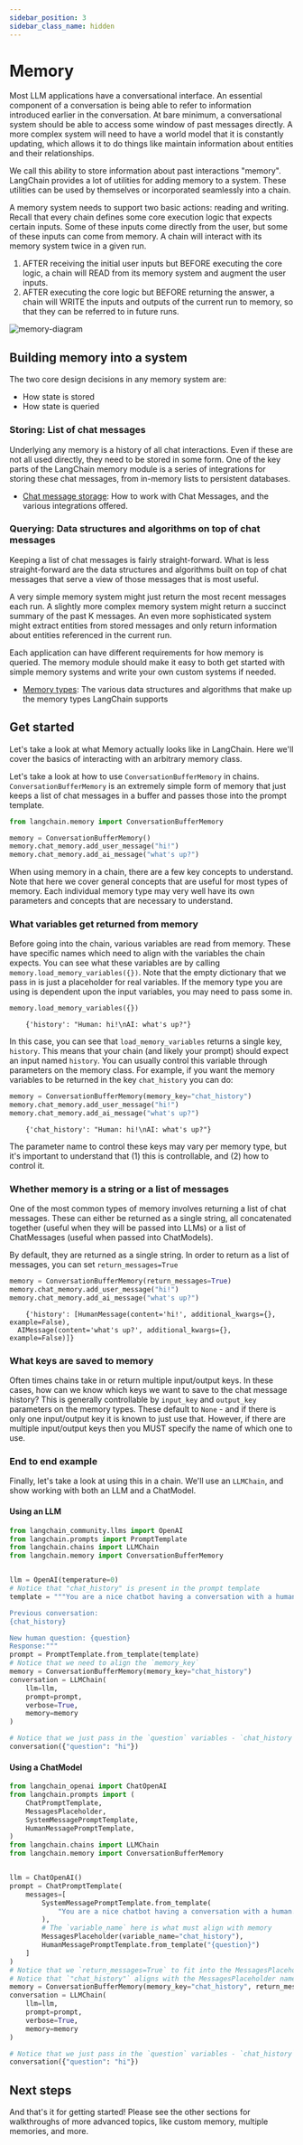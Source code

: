 ```yaml
---
sidebar_position: 3
sidebar_class_name: hidden
---
```

# Memory

Most LLM applications have a conversational interface. An essential component of a conversation is being able to refer to information introduced earlier in the conversation.
At bare minimum, a conversational system should be able to access some window of past messages directly.
A more complex system will need to have a world model that it is constantly updating, which allows it to do things like maintain information about entities and their relationships.

We call this ability to store information about past interactions "memory".
LangChain provides a lot of utilities for adding memory to a system.
These utilities can be used by themselves or incorporated seamlessly into a chain.

A memory system needs to support two basic actions: reading and writing.
Recall that every chain defines some core execution logic that expects certain inputs.
Some of these inputs come directly from the user, but some of these inputs can come from memory.
A chain will interact with its memory system twice in a given run.
1. AFTER receiving the initial user inputs but BEFORE executing the core logic, a chain will READ from its memory system and augment the user inputs.
2. AFTER executing the core logic but BEFORE returning the answer, a chain will WRITE the inputs and outputs of the current run to memory, so that they can be referred to in future runs.

![memory-diagram](/img/memory_diagram.png)


## Building memory into a system
The two core design decisions in any memory system are:
- How state is stored
- How state is queried

### Storing: List of chat messages
Underlying any memory is a history of all chat interactions.
Even if these are not all used directly, they need to be stored in some form.
One of the key parts of the LangChain memory module is a series of integrations for storing these chat messages,
from in-memory lists to persistent databases.

- [Chat message storage](/docs/modules/memory/chat_messages/): How to work with Chat Messages, and the various integrations offered.

### Querying: Data structures and algorithms on top of chat messages
Keeping a list of chat messages is fairly straight-forward.
What is less straight-forward are the data structures and algorithms built on top of chat messages that serve a view of those messages that is most useful.

A very simple memory system might just return the most recent messages each run. A slightly more complex memory system might return a succinct summary of the past K messages.
An even more sophisticated system might extract entities from stored messages and only return information about entities referenced in the current run.

Each application can have different requirements for how memory is queried. The memory module should make it easy to both get started with simple memory systems and write your own custom systems if needed.

- [Memory types](/docs/modules/memory/types/): The various data structures and algorithms that make up the memory types LangChain supports

## Get started

Let's take a look at what Memory actually looks like in LangChain.
Here we'll cover the basics of interacting with an arbitrary memory class.

Let's take a look at how to use `ConversationBufferMemory` in chains.
`ConversationBufferMemory` is an extremely simple form of memory that just keeps a list of chat messages in a buffer
and passes those into the prompt template.

```python
from langchain.memory import ConversationBufferMemory

memory = ConversationBufferMemory()
memory.chat_memory.add_user_message("hi!")
memory.chat_memory.add_ai_message("what's up?")
```

When using memory in a chain, there are a few key concepts to understand.
Note that here we cover general concepts that are useful for most types of memory.
Each individual memory type may very well have its own parameters and concepts that are necessary to understand.

### What variables get returned from memory
Before going into the chain, various variables are read from memory.
These have specific names which need to align with the variables the chain expects.
You can see what these variables are by calling `memory.load_memory_variables({})`.
Note that the empty dictionary that we pass in is just a placeholder for real variables.
If the memory type you are using is dependent upon the input variables, you may need to pass some in.

```python
memory.load_memory_variables({})
```

<CodeOutputBlock lang="python">

```
    {'history': "Human: hi!\nAI: what's up?"}
```

</CodeOutputBlock>

In this case, you can see that `load_memory_variables` returns a single key, `history`.
This means that your chain (and likely your prompt) should expect an input named `history`.
You can usually control this variable through parameters on the memory class.
For example, if you want the memory variables to be returned in the key `chat_history` you can do:

```python
memory = ConversationBufferMemory(memory_key="chat_history")
memory.chat_memory.add_user_message("hi!")
memory.chat_memory.add_ai_message("what's up?")
```
<CodeOutputBlock lang="python">

```
    {'chat_history': "Human: hi!\nAI: what's up?"}
```

</CodeOutputBlock>

The parameter name to control these keys may vary per memory type, but it's important to understand that (1) this is controllable, and (2) how to control it.

### Whether memory is a string or a list of messages

One of the most common types of memory involves returning a list of chat messages.
These can either be returned as a single string, all concatenated together (useful when they will be passed into LLMs)
or a list of ChatMessages (useful when passed into ChatModels).

By default, they are returned as a single string.
In order to return as a list of messages, you can set `return_messages=True`

```python
memory = ConversationBufferMemory(return_messages=True)
memory.chat_memory.add_user_message("hi!")
memory.chat_memory.add_ai_message("what's up?")
```
<CodeOutputBlock lang="python">

```
    {'history': [HumanMessage(content='hi!', additional_kwargs={}, example=False),
  AIMessage(content='what's up?', additional_kwargs={}, example=False)]}
```

</CodeOutputBlock>

### What keys are saved to memory

Often times chains take in or return multiple input/output keys.
In these cases, how can we know which keys we want to save to the chat message history?
This is generally controllable by `input_key` and `output_key` parameters on the memory types.
These default to `None` - and if there is only one input/output key it is known to just use that.
However, if there are multiple input/output keys then you MUST specify the name of which one to use.

### End to end example

Finally, let's take a look at using this in a chain.
We'll use an `LLMChain`, and show working with both an LLM and a ChatModel.

#### Using an LLM


```python
from langchain_community.llms import OpenAI
from langchain.prompts import PromptTemplate
from langchain.chains import LLMChain
from langchain.memory import ConversationBufferMemory


llm = OpenAI(temperature=0)
# Notice that "chat_history" is present in the prompt template
template = """You are a nice chatbot having a conversation with a human.

Previous conversation:
{chat_history}

New human question: {question}
Response:"""
prompt = PromptTemplate.from_template(template)
# Notice that we need to align the `memory_key`
memory = ConversationBufferMemory(memory_key="chat_history")
conversation = LLMChain(
    llm=llm,
    prompt=prompt,
    verbose=True,
    memory=memory
)
```


```python
# Notice that we just pass in the `question` variables - `chat_history` gets populated by memory
conversation({"question": "hi"})
```


#### Using a ChatModel


```python
from langchain_openai import ChatOpenAI
from langchain.prompts import (
    ChatPromptTemplate,
    MessagesPlaceholder,
    SystemMessagePromptTemplate,
    HumanMessagePromptTemplate,
)
from langchain.chains import LLMChain
from langchain.memory import ConversationBufferMemory


llm = ChatOpenAI()
prompt = ChatPromptTemplate(
    messages=[
        SystemMessagePromptTemplate.from_template(
            "You are a nice chatbot having a conversation with a human."
        ),
        # The `variable_name` here is what must align with memory
        MessagesPlaceholder(variable_name="chat_history"),
        HumanMessagePromptTemplate.from_template("{question}")
    ]
)
# Notice that we `return_messages=True` to fit into the MessagesPlaceholder
# Notice that `"chat_history"` aligns with the MessagesPlaceholder name.
memory = ConversationBufferMemory(memory_key="chat_history", return_messages=True)
conversation = LLMChain(
    llm=llm,
    prompt=prompt,
    verbose=True,
    memory=memory
)
```


```python
# Notice that we just pass in the `question` variables - `chat_history` gets populated by memory
conversation({"question": "hi"})
```


## Next steps

And that's it for getting started!
Please see the other sections for walkthroughs of more advanced topics,
like custom memory, multiple memories, and more.


